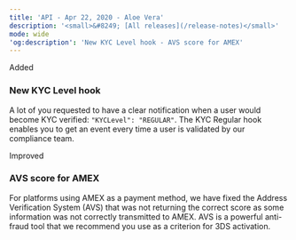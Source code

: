 ```yaml
---
title: 'API - Apr 22, 2020 - Aloe Vera'  
description: '<small>&#8249; [All releases](/release-notes)</small>'  
mode: wide  
'og:description': 'New KYC Level hook - AVS score for AMEX'  
---
```

  
  <div class="pill pill-green">Added</div> 
  
### New KYC Level hook  

A lot of you requested to have a clear notification when a user would become KYC verified: `"KYCLevel": "REGULAR"`. The KYC Regular hook enables you to get an event every time a user is validated by our compliance team.  
  <div class="pill pill-blue">Improved</div> 
  
### AVS score for AMEX  

For platforms using AMEX as a payment method, we have fixed the Address Verification System (AVS) that was not returning the correct score as some information was not correctly transmitted to AMEX. AVS is a powerful anti-fraud tool that we recommend you use as a criterion for 3DS activation.